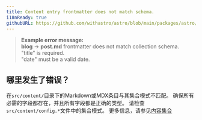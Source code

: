 ```yaml
---
title: Content entry frontmatter does not match schema.
i18nReady: true
githubURL: https://github.com/withastro/astro/blob/main/packages/astro/src/core/errors/errors-data.ts
---
```


> **Example error message:**<br/>
**blog** → **post.md** frontmatter does not match collection schema.<br/>
"title" is required.<br/>
"date" must be a valid date.

## 哪里发生了错误？
在`src/content/`目录下的Markdown或MDX条目与其集合模式不匹配。
确保所有必需的字段都存在，并且所有字段都是正确的类型。
请检查`src/content/config.*`文件中的集合模式。
更多信息，请参见[内容集合](/zh-ch/guides/content-collections/)




